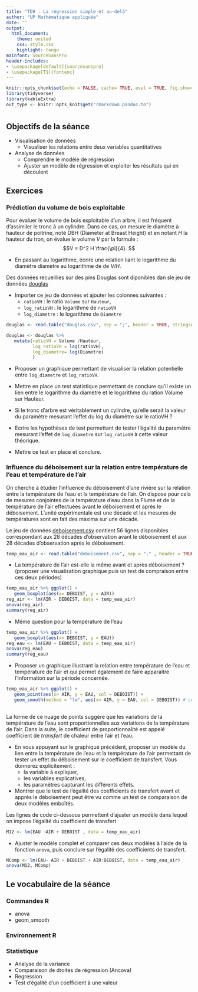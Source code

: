 ```yaml
---
title: "TD9 : La régression simple et au-delà"
author: "UP Mathématique appliquée"
date: ''
output:
  html_document:
    theme: united
    css: style.css
    highlight: tango
mainfont: SourceSansPro
header-includes:
- \usepackage[default]{sourcesanspro}
- \usepackage[T1]{fontenc}
---
```



```r
knitr::opts_chunk$set(echo = FALSE, cache= TRUE, eval = TRUE, fig.show='hide', message = FALSE, warning = FALSE, results = 'hide' )
library(tidyverse)
library(kableExtra)
out_type <- knitr::opts_knit$get("rmarkdown.pandoc.to")
```


# {.tabset .tabset-fade .tabset-pills}

##  Objectifs de la séance  

* Visualisation de données
  - Visualiser les relations entre deux variables quantitatives
* Analyse de données
   - Comprendre le modèle de régression
  - Ajuster un modèle de régression et exploiter les résultats qui en découlent
  
  
## Exercices 

###  Prédiction du volume de bois exploitable 

   Pour évaluer le volume de bois exploitable d'un arbre, il est fréquent d'assimiler le tronc à un cylindre. Dans ce cas, on mesure le diamètre à hauteur de poitrine, noté DBH (Diameter at Breast Height) et en notant *H* la hauteur du tron,  on évalue le volume *V* par la formule :
   $$V = D^2 H \frac{\pi}{4}. $$
   
* En passant au logarithme, écrire une relation liant le logarithme du diamètre diamètre au logarithme de de *V/H*.

Des données recueillies sur des pins Douglas sont diponibles dan sle jeu de données [douglas](douglas.csv)

* Importer ce jeu de données et ajouter les colonnes suivantes :
   - `ratioVH` : le ratio `Volume` sur `Hauteur`,
   - `log_ratioVH` : le logarithme de `ratioVH`
   - `log_diametre` : le logarithme de `Diametre`

```r
douglas <- read.table("douglas.csv", sep = ";", header = TRUE, stringsAsFactors = TRUE) 

douglas <- douglas %>% 
   mutate(ratioVH = Volume /Hauteur,
          log_ratioVH = log(ratioVH),
          log_diametre= log(Diametre)
          )
```

* Proposer un graphique permettant de visualiser la relation potentielle entre `log_diametre` et `log_ratioVH`.
* Mettre en place un test statistique permettant de conclure qu'il existe un lien entre le logarithme  du diamètre et le logarithme du ration Volume sur Hauteur.

* Si le tronc d'arbre est véritablement un cylindre, qu'elle serait la valeur du paramètre mesurant l'effet du log du diamètre sur le ratioVH ?

* Ecrire les hypothèses de test permettant de tester l'égalité du paramètre mesurant l'effet de `log_diametre` sur  `log_ratioVH` à cette valeur théorique.

* Mettre ce test en place et conclure.

### Influence du déboisement sur la relation entre température de l'eau et température de l'air

 On cherche à étudier l'influence du déboisement d'une rivière sur la relation entre la température de l'eau et la température de l'air. On dispose pour cela de mesures conjointes de la température d'eau dans la Flume et de la
température de l'air effectuées avant le déboisement et après le déboisement. L'unité expérimentale est une décade et les mesures de températures sont en fait des maxima sur une décade.

Le jeu  de données [deboisement.csv](deboisement.csv) contient 56 lignes disponibles correspondant aux 28 décades d'observation avant le déboisement et aux 28 décades d'observation après le déboisement.

```r
temp_eau_air <- read.table("deboisement.csv", sep = ";" , header = TRUE, stringsAsFactors = TRUE)
```

* La température de l'air est-elle la même avant et après déboisement ? (proposer une visualisation graphique puis un test de compraison entre ces deux périodes)

```r
temp_eau_air %>% ggplot() +
   geom_boxplot(aes(x= DEBOIST, y = AIR))
reg_air <- lm(AIR ~ DEBOIST, data = temp_eau_air)
anova(reg_air)
summary(reg_air)
```


* Même question pour la température de l'eau 

```r
temp_eau_air %>% ggplot() +
   geom_boxplot(aes(x= DEBOIST, y = EAU))
reg_eau <- lm(EAU ~ DEBOIST, data = temp_eau_air)
anova(reg_eau)
summary(reg_eau)
```

* Proposer un graphique illustrant la relation entre température de l'eau et température de l'air et qui permet 
également de faire apparaître l'information sur la période concernée.


```r
temp_eau_air %>% ggplot() +
   geom_point(aes(x= AIR, y = EAU, col = DEBOIST)) +
   geom_smooth(method = "lm", aes(x= AIR, y = EAU, col = DEBOIST)) # cette ligne n'est pas essentielle
   
```


La forme de ce nuage de points suggère que les variations de la température de l'eau sont proportionnelles aux variations de la température de l'air. Dans la suite, le coefficient de proportionnalité est appelé coefficient de *transfert* de chaleur entre l'air et l'eau.

* En  vous appuyant sur le graphiqué précédent, proposer un modèle du lien entre la température de l'eau et la température de l'air permettant de tester un effet du déboisement sur le coefficient de transfert. Vous donnerez explicitement :
    - la variable à expliquer,
    - les variables explicatives,
    - les paramètres capturant les différents  effets.

* Montrer que le test de l'égalité des coefficients de transfert avant et apprès le déboisement peut être vu comme un test de comparaison de deux modèles emboîtés.



Les lignes de code ci-dessous permettent d'ajuster un modèle dans lequel on impose l'égalité du coefficient de transfert

```r
M12 <- lm(EAU ~AIR + DEBOIST , data = temp_eau_air)
```

* Ajuster le modèle complet et comparer ces deux modèles à l'aide de la fonction `anova`, puis conclure sur l'égalité des coefficients de transfert.

```r
MComp <- lm(EAU~ AIR + DEBOIST + AIR:DEBOIST, data = temp_eau_air)
anova(M12, MComp)
```


## Le vocabulaire de la séance

### Commandes R
- anova
- geom_smooth

### Environnement R


### Statistique 
- Analyse de la variance
- Comparaison de droites de régression (Ancova)
- Regression
- Test d'égalité d'un coefficient à une valeur